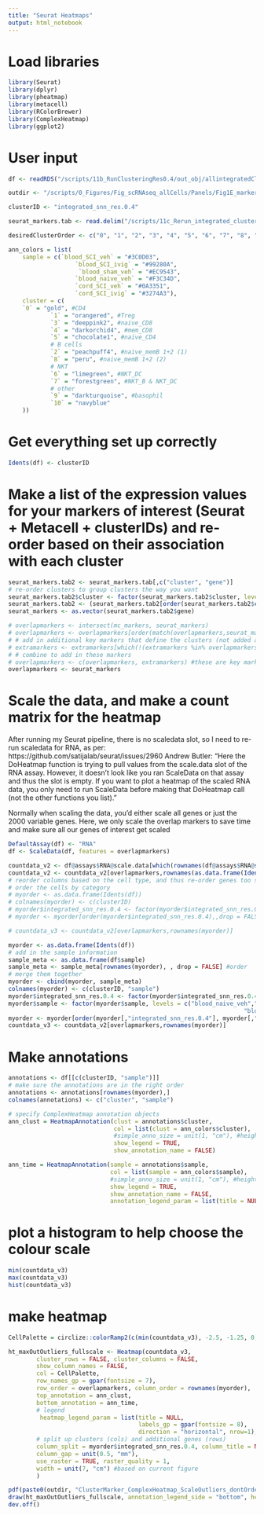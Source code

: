 ```yaml
---
title: "Seurat Heatmaps"
output: html_notebook
---
```


# Load libraries

```r
library(Seurat)
library(dplyr)
library(pheatmap)
library(metacell)
library(RColorBrewer)
library(ComplexHeatmap)
library(ggplot2)
```

# User input

```r
df <- readRDS("/scripts/11b_RunClusteringRes0.4/out_obj/allintegratedClustered_Seurat2.RDS")
```

```r
outdir <- "/scripts/0_Figures/Fig_scRNAseq_allCells/Panels/Fig1E_markers_heatmap/outdir/"

clusterID <- "integrated_snn_res.0.4"

seurat_markers.tab <- read.delim("/scripts/11c_Rerun_integrated_clusterMarkers/out_data/all_top10markers.txt")

desiredClusterOrder <- c("0", "1", "2", "3", "4", "5", "6", "7", "8", "9", "10")
```

```r
ann_colors = list(
    sample = c(`blood_SCI_veh` = "#3C0D03",
                   `blood_SCI_ivig` = "#99280A",
                    `blood_sham_veh` = "#EC9543",
                   `blood_naive_veh` = "#F3C34D",
                   `cord_SCI_veh` = "#0A3351",
                   `cord_SCI_ivig` = "#3274A3"),
    cluster = c(
    `0` = "gold", #CD4
            `1` = "orangered", #Treg
            `3` = "deeppink2", #naive_CD8
            `4` = "darkorchid4", #mem_CD8
            `5` = "chocolate1", #naive_CD4
            # B cells
            `2` = "peachpuff4", #naive_memB 1+2 (1)
            `8` = "peru", #naive_memB 1+2 (2)
            # NKT
            `6` = "limegreen", #NKT_DC
            `7` = "forestgreen", #NKT_B & NKT_DC
            # other
            `9` = "darkturquoise", #basophil
            `10` = "navyblue"
    ))
```

# Get everything set up correctly

```r
Idents(df) <- clusterID
```

# Make a list of the expression values for your markers of interest (Seurat + Metacell + clusterIDs) and re-order based on their association with each cluster

```r
seurat_markers.tab2 <- seurat_markers.tab[,c("cluster", "gene")]
# re-order clusters to group clusters the way you want
seurat_markers.tab2$cluster <- factor(seurat_markers.tab2$cluster, levels = desiredClusterOrder)
seurat_markers.tab2 <- (seurat_markers.tab2[order(seurat_markers.tab2$cluster),,drop = FALSE])
seurat_markers <- as.vector(seurat_markers.tab2$gene)
```

```r
# overlapmarkers <- intersect(mc_markers, seurat_markers)
# overlapmarkers <- overlapmarkers[order(match(overlapmarkers,seurat_markers))]
# # add in additional key markers that define the clusters (not added again if already in the list)
# extramarkers <- extramarkers[which(!(extramarkers %in% overlapmarkers))]
# # combine to add in these markers
# overlapmarkers <- c(overlapmarkers, extramarkers) #these are key markers that are not already in the list
overlapmarkers <- seurat_markers
```

# Scale the data, and make a count matrix for the heatmap

After running my Seurat pipeline, there is no scaledata slot, so I need to re-run scaledata for RNA, as per: https://github.com/satijalab/seurat/issues/2960
Andrew Butler: "Here the DoHeatmap function is trying to pull values from the scale.data slot of the RNA assay. However, it doesn't look like you ran ScaleData on that assay and thus the slot is empty. If you want to plot a heatmap of the scaled RNA data, you only need to run ScaleData before making that DoHeatmap call (not the other functions you list)."

Normally when scaling the data, you'd either scale all genes or just the 2000 variable genes. Here, we only scale the overlap markers to save time and make sure all our genes of interest get scaled

```r
DefaultAssay(df) <- "RNA"
df <- ScaleData(df, features = overlapmarkers)
```

```r
countdata_v2 <- df@assays$RNA@scale.data[which(rownames(df@assays$RNA@scale.data) %in% overlapmarkers),]
countdata_v2 <- countdata_v2[overlapmarkers,rownames(as.data.frame(Idents(df)))] #reorder to match the plot made by 
# reorder columns based on the cell type, and thus re-order genes too so it looks nice
# order the cells by category
# myorder <- as.data.frame(Idents(df))
# colnames(myorder) <- c(clusterID)
# myorder$integrated_snn_res.0.4 <- factor(myorder$integrated_snn_res.0.4, levels = desiredClusterOrder)
# myorder <- myorder[order(myorder$integrated_snn_res.0.4),,drop = FALSE]

# countdata_v3 <- countdata_v2[overlapmarkers,rownames(myorder)]
```

```r
myorder <- as.data.frame(Idents(df))
# add in the sample information
sample_meta <- as.data.frame(df$sample)
sample_meta <- sample_meta[rownames(myorder), , drop = FALSE] #order
# merge them together
myorder <- cbind(myorder, sample_meta)
colnames(myorder) <- c(clusterID, "sample")
myorder$integrated_snn_res.0.4 <- factor(myorder$integrated_snn_res.0.4, levels = desiredClusterOrder)
myorder$sample <- factor(myorder$sample, levels = c("blood_naive_veh","blood_sham_veh","blood_SCI_veh",
                                                                   "blood_SCI_ivig", "cord_SCI_veh", "cord_SCI_ivig"))
myorder <- myorder[order(myorder[,"integrated_snn_res.0.4"], myorder[,"sample"] ),]
countdata_v3 <- countdata_v2[overlapmarkers,rownames(myorder)]
```


# Make annotations

```r
annotations <- df[[c(clusterID, "sample")]]
# make sure the annotations are in the right order
annotations <- annotations[rownames(myorder),]
colnames(annotations) <- c("cluster", "sample")

# specify ComplexHeatmap annotation objects
ann_clust = HeatmapAnnotation(clust = annotations$cluster,
                              col = list(clust = ann_colors$cluster),
                              #simple_anno_size = unit(1, "cm"), #height of annotation bar
                              show_legend = TRUE,
                              show_annotation_name = FALSE)

ann_time = HeatmapAnnotation(sample = annotations$sample,
                             col = list(sample = ann_colors$sample),
                             #simple_anno_size = unit(1, "cm"), #height of annotation bar
                             show_legend = TRUE,
                             show_annotation_name = FALSE,
                             annotation_legend_param = list(title = NULL))
```

# plot a histogram to help choose the colour scale

```r
min(countdata_v3)
max(countdata_v3)
hist(countdata_v3)
```

# make heatmap

```r
CellPalette = circlize::colorRamp2(c(min(countdata_v3), -2.5, -1.25, 0, 1.25, 2.5, max(countdata_v3)), c("blue", "blue", "lightskyblue", "white", "orange", "red2", "red2"))

ht_maxOutOutliers_fullscale <- Heatmap(countdata_v3,
        cluster_rows = FALSE, cluster_columns = FALSE,
        show_column_names = FALSE,
        col = CellPalette,
        row_names_gp = gpar(fontsize = 7),
        row_order = overlapmarkers, column_order = rownames(myorder),
        top_annotation = ann_clust,
        bottom_annotation = ann_time,
        # legend
         heatmap_legend_param = list(title = NULL,
                                     labels_gp = gpar(fontsize = 8),
                                     direction = "horizontal", nrow=1),
        # split up clusters (cols) and additional genes (rows)
        column_split = myorder$integrated_snn_res.0.4, column_title = NULL,
        column_gap = unit(0.5, "mm"),
        use_raster = TRUE, raster_quality = 1,
        width = unit(7, "cm") #based on current figure
        )

pdf(paste0(outdir, "ClusterMarker_ComplexHeatmap_ScaleOutliers_dontOrderClusters.pdf"), height = 12)
draw(ht_maxOutOutliers_fullscale, annotation_legend_side = "bottom", heatmap_legend_side = "bottom")
dev.off()
```
